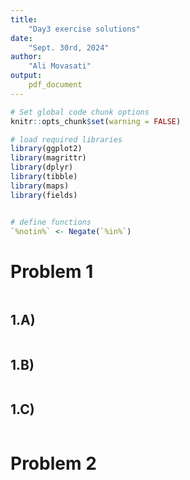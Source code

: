 ```yaml
---
title:  
    "Day3 exercise solutions"
date: 
    "Sept. 30rd, 2024"
author:  
    "Ali Movasati"  
output:  
    pdf_document
---
```




```r

# Set global code chunk options
knitr::opts_chunk$set(warning = FALSE)

```

```r


# load required libraries
library(ggplot2)
library(magrittr)
library(dplyr)
library(tibble)
library(maps)
library(fields)


# define functions
`%notin%` <- Negate(`%in%`)


```

# Problem 1

```r

```


## 1.A)

```r

```


## 1.B)

```r

```


## 1.C)

```r

```

# Problem 2

```r

```
